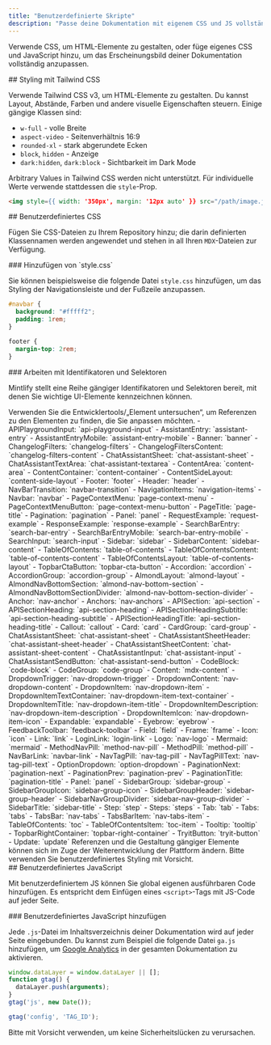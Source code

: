 ```yaml
---
title: "Benutzerdefinierte Skripte"
description: "Passe deine Dokumentation mit eigenem CSS und JS vollständig an"
---
```


Verwende CSS, um HTML-Elemente zu gestalten, oder füge eigenes CSS und JavaScript hinzu, um das Erscheinungsbild deiner Dokumentation vollständig anzupassen.

<div id="styling-with-tailwind-css">
  ## Styling mit Tailwind CSS
</div>

Verwende Tailwind CSS v3, um HTML-Elemente zu gestalten. Du kannst Layout, Abstände, Farben und andere visuelle Eigenschaften steuern. Einige gängige Klassen sind:

* `w-full` - volle Breite
* `aspect-video` - Seitenverhältnis 16:9
* `rounded-xl` - stark abgerundete Ecken
* `block`, `hidden` - Anzeige
* `dark:hidden`, `dark:block` - Sichtbarkeit im Dark Mode

Arbitrary Values in Tailwind CSS werden nicht unterstützt. Für individuelle Werte verwende stattdessen die `style`-Prop.

```html
<img style={{ width: '350px', margin: '12px auto' }} src="/path/image.jpg" />
```


<div id="custom-css">
  ## Benutzerdefiniertes CSS
</div>

Fügen Sie CSS-Dateien zu Ihrem Repository hinzu; die darin definierten Klassennamen werden angewendet und stehen in all Ihren `MDX`-Dateien zur Verfügung.

<div id="adding-stylecss">
  ### Hinzufügen von `style.css`
</div>

Sie können beispielsweise die folgende Datei `style.css` hinzufügen, um das Styling der Navigationsleiste und der Fußzeile anzupassen.

```css
#navbar {
  background: "#fffff2";
  padding: 1rem;
}

footer {
  margin-top: 2rem;
}
```


<div id="using-identifiers-and-selectors">
  ### Arbeiten mit Identifikatoren und Selektoren
</div>

Mintlify stellt eine Reihe gängiger Identifikatoren und Selektoren bereit, mit denen Sie wichtige UI-Elemente kennzeichnen können.

<Tip>
  Verwenden Sie die Entwicklertools/„Element untersuchen“, um Referenzen zu den Elementen zu finden, die Sie anpassen möchten.
</Tip>

<AccordionGroup>
  <Accordion title="Bezeichner">
  - APIPlaygroundInput: `api-playground-input`
  - AssistantEntry: `assistant-entry`
  - AssistantEntryMobile: `assistant-entry-mobile`
  - Banner: `banner`
  - ChangelogFilters: `changelog-filters`
  - ChangelogFiltersContent: `changelog-filters-content`
  - ChatAssistantSheet: `chat-assistant-sheet`
  - ChatAssistantTextArea: `chat-assistant-textarea`
  - ContentArea: `content-area`
  - ContentContainer: `content-container`
  - ContentSideLayout: `content-side-layout`
  - Footer: `footer`
  - Header: `header`
  - NavBarTransition: `navbar-transition`
  - NavigationItems: `navigation-items`
  - Navbar: `navbar`
  - PageContextMenu: `page-context-menu`
  - PageContextMenuButton: `page-context-menu-button`
  - PageTitle: `page-title`
  - Pagination: `pagination`
  - Panel: `panel`
  - RequestExample: `request-example`
  - ResponseExample: `response-example`
  - SearchBarEntry: `search-bar-entry`
  - SearchBarEntryMobile: `search-bar-entry-mobile`
  - SearchInput: `search-input`
  - Sidebar: `sidebar`
  - SidebarContent: `sidebar-content`
  - TableOfContents: `table-of-contents`
  - TableOfContentsContent: `table-of-contents-content`
  - TableOfContentsLayout: `table-of-contents-layout`
  - TopbarCtaButton: `topbar-cta-button`
  </Accordion>
  <Accordion title="Selektoren">
  - Accordion: `accordion`
  - AccordionGroup: `accordion-group`
  - AlmondLayout: `almond-layout`
  - AlmondNavBottomSection: `almond-nav-bottom-section`
  - AlmondNavBottomSectionDivider: `almond-nav-bottom-section-divider`
  - Anchor: `nav-anchor`
  - Anchors: `nav-anchors`
  - APISection: `api-section`
  - APISectionHeading: `api-section-heading`
  - APISectionHeadingSubtitle: `api-section-heading-subtitle`
  - APISectionHeadingTitle: `api-section-heading-title`
  - Callout: `callout`
  - Card: `card`
  - CardGroup: `card-group`
  - ChatAssistantSheet: `chat-assistant-sheet`
  - ChatAssistantSheetHeader: `chat-assistant-sheet-header`
  - ChatAssistantSheetContent: `chat-assistant-sheet-content`
  - ChatAssistantInput: `chat-assistant-input`
  - ChatAssistantSendButton: `chat-assistant-send-button`
  - CodeBlock: `code-block`
  - CodeGroup: `code-group`
  - Content: `mdx-content`
  - DropdownTrigger: `nav-dropdown-trigger`
  - DropdownContent: `nav-dropdown-content`
  - DropdownItem: `nav-dropdown-item`
  - DropdownItemTextContainer: `nav-dropdown-item-text-container`
  - DropdownItemTitle: `nav-dropdown-item-title`
  - DropdownItemDescription: `nav-dropdown-item-description`
  - DropdownItemIcon: `nav-dropdown-item-icon`
  - Expandable: `expandable`
  - Eyebrow: `eyebrow`
  - FeedbackToolbar: `feedback-toolbar`
  - Field: `field`
  - Frame: `frame`
  - Icon: `icon`
  - Link: `link`
  - LoginLink: `login-link`
  - Logo: `nav-logo`
  - Mermaid: `mermaid`
  - MethodNavPill: `method-nav-pill`
  - MethodPill: `method-pill`
  - NavBarLink: `navbar-link`
  - NavTagPill: `nav-tag-pill`
  - NavTagPillText: `nav-tag-pill-text`
  - OptionDropdown: `option-dropdown`
  - PaginationNext: `pagination-next`
  - PaginationPrev: `pagination-prev`
  - PaginationTitle: `pagination-title`
  - Panel: `panel`
  - SidebarGroup: `sidebar-group`
  - SidebarGroupIcon: `sidebar-group-icon`
  - SidebarGroupHeader: `sidebar-group-header`
  - SidebarNavGroupDivider: `sidebar-nav-group-divider`
  - SidebarTitle: `sidebar-title`
  - Step: `step`
  - Steps: `steps`
  - Tab: `tab`
  - Tabs: `tabs`
  - TabsBar: `nav-tabs`
  - TabsBarItem: `nav-tabs-item`
  - TableOfContents: `toc`
  - TableOfContentsItem: `toc-item`
  - Tooltip: `tooltip`
  - TopbarRightContainer: `topbar-right-container`
  - TryitButton: `tryit-button`
  - Update: `update`
  </Accordion>
</AccordionGroup>

<Warning>
  Referenzen und die Gestaltung gängiger Elemente können sich im Zuge der Weiterentwicklung der Plattform ändern. Bitte verwenden Sie benutzerdefiniertes Styling mit Vorsicht.
</Warning>

<div id="custom-javascript">
  ## Benutzerdefiniertes JavaScript
</div>

Mit benutzerdefiniertem JS können Sie global eigenen ausführbaren Code hinzufügen. Es entspricht dem Einfügen eines `<script>`-Tags mit JS-Code auf jeder Seite.

<div id="adding-custom-javascript">
  ### Benutzerdefiniertes JavaScript hinzufügen
</div>

Jede `.js`-Datei im Inhaltsverzeichnis deiner Dokumentation wird auf jeder Seite eingebunden. Du kannst zum Beispiel die folgende Datei `ga.js` hinzufügen, um [Google Analytics](https://marketingplatform.google.com/about/analytics) in der gesamten Dokumentation zu aktivieren.

```js
window.dataLayer = window.dataLayer || [];
function gtag() {
  dataLayer.push(arguments);
}
gtag('js', new Date());

gtag('config', 'TAG_ID');
```

<Warning>
  Bitte mit Vorsicht verwenden, um keine Sicherheitslücken zu verursachen.
</Warning>
